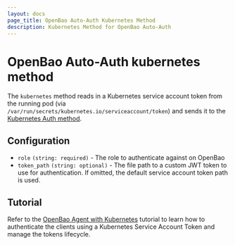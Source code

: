 ```yaml
---
layout: docs
page_title: OpenBao Auto-Auth Kubernetes Method
description: Kubernetes Method for OpenBao Auto-Auth
---
```


# OpenBao Auto-Auth kubernetes method

The `kubernetes` method reads in a Kubernetes service account token from the
running pod (via `/var/run/secrets/kubernetes.io/serviceaccount/token`) and
sends it to the [Kubernetes Auth
method](/docs/auth/kubernetes/).

## Configuration

- `role` `(string: required)` - The role to authenticate against on OpenBao
- `token_path` `(string: optional)` - The file path to a custom JWT token to use
  for authentication. If omitted, the default service account token path is used.

## Tutorial

Refer to the [OpenBao Agent with
Kubernetes](/tutorials/kubernetes/agent-kubernetes)
tutorial to learn how to authenticate the clients using a Kubernetes Service Account Token and manage the tokens lifecycle.
